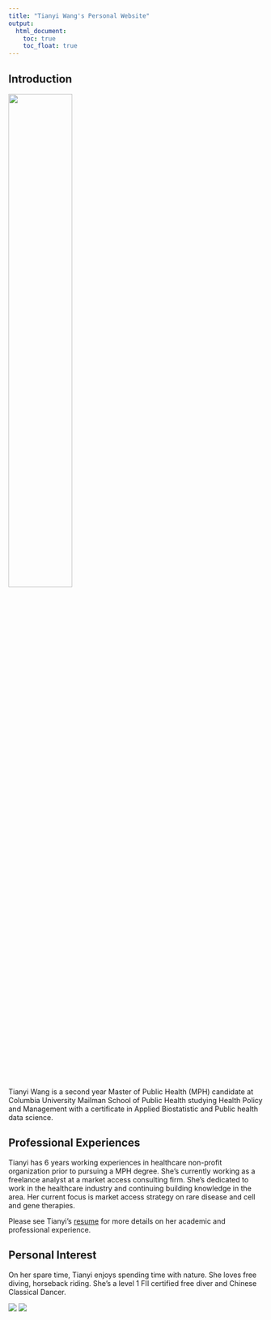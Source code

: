 ```yaml
---
title: "Tianyi Wang's Personal Website"
output: 
  html_document:
    toc: true
    toc_float: true
---
```

## **Introduction**

<img src="images/Tianyi Wang headshot.JPG" width="50%">

Tianyi Wang is a second year Master of Public Health (MPH) candidate at Columbia University Mailman School of Public Health studying Health Policy and Management with a certificate in Applied Biostatistic and Public health data science. 

## **Professional Experiences**
Tianyi has 6 years working experiences in healthcare non-profit organization prior to pursuing a MPH degree. She's currently working as a freelance analyst at a market access consulting firm. She's dedicated to work in the healthcare industry and continuing building knowledge in the area. Her current focus is market access strategy on rare disease and cell and gene therapies. 

Please see Tianyi's [resume](resume.html) for more details on her academic and professional experience. 

## **Personal Interest**
On her spare time, Tianyi enjoys spending time with nature. She loves free diving, horseback riding. She's a level 1 FII certified free diver and Chinese Classical Dancer. 

![](images/diving.JPG) ![](images/horseback.JPG) 

